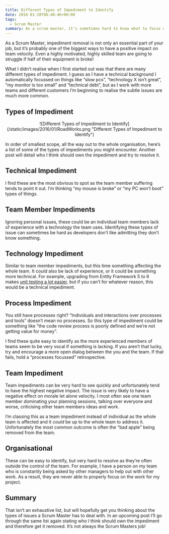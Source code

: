 ```yaml
---
title: Different Types of Impediment to Identify
date: 2016-01-28T06:48:46+00:00
tags:
  - Scrum Master
summary: As a scrum master, it's sometimes hard to know what to focus on. I list some types of impediment to look out for.
---
```


As a Scrum Master, impediment removal is not only an essential part of your job, but it&#8217;s probably one of the biggest ways to have a positive impact on team velocity. Even a highly motivated, highly skilled team are going to struggle if half of their equipment is broke!

What I didn&#8217;t realise when I first started out was that there are many different types of impediment. I guess as I have a technical background I automatically focussed on things like &#8220;slow pcs&#8221;, &#8220;technology X isn&#8217;t great&#8221;, &#8220;my monitor is too small&#8221; and &#8220;technical debt&#8221;, but as I work with more teams and different customers I&#8217;m beginning to realise the subtle issues are much more common.

## Types of Impediment

<div align="center">
  ![Different Types of Impediment to Identify](/static/images/2016/01/RoadWorks.png "Different Types
  of Impediment to Identify")
</div>

In order of smallest scope, all the way out to the whole organisation, here&#8217;s a list of some of the types of impediments you might encounter. Another post will detail who I think should own the impediment and try to resolve it.

## Technical Impediment

I find these are the most obvious to spot as the team member suffering tends to point it out. I&#8217;m thinking &#8220;my mouse is broke&#8221; or &#8220;my PC won&#8217;t boot&#8221; types of things.

## Team Member Impediments

Ignoring personal issues, these could be an individual team members lack of experience with a technology the team uses. Identifying these types of issue can sometimes be hard as developers don&#8217;t like admitting they don&#8217;t know something.

## Technology Impediment

Similar to team member impediments, but this time something affecting the whole team. It could also be lack of experience, or it could be something more technical. For example, upgrading from Entity Framework 5 to 6 makes [unit testing a lot easier][1], but if you can&#8217;t for whatever reason, this would be a technical impediment.

## Process Impediment

You still have processes right? &#8220;Individuals and interactions over processes and tools&#8221; doesn&#8217;t mean no processes. So this type of impediment could be something like &#8220;the code review process is poorly defined and we&#8217;re not getting value for money&#8221;.

I find these quite easy to identify as the more experienced members of teams seem to be very vocal if something is lacking. If you aren&#8217;t that lucky, try and encourage a more open dialog between the you and the team. If that fails, hold a &#8220;processes focussed&#8221; retrospective.

## Team Impediment

Team impediments can be very hard to see quickly and unfortunately tend to have the highest negative impact. The issue is very likely to have a negative effect on morale let alone velocity. I most often see one team member dominating your planning sessions, talking over everyone and worse, criticising other team members ideas and work.

I&#8217;m classing this as a team impediment instead of individual as the whole team is affected and it _could_ be up to the whole team to address it. Unfortunately the most common outcome is often the &#8220;bad apple&#8221; being removed from the team.

## Organisational

These can be easy to identify, but very hard to resolve as they&#8217;re often outside the control of the team. For example, I have a person on my team who is constantly being asked by other managers to help out with other work. As a result, they are never able to properly focus on the work for my project.

## Summary

That isn&#8217;t an exhaustive list, but will hopefully get you thinking about the types of issues a Scrum Master has to deal with. In an upcoming post I&#8217;ll go through the same list again stating who I think should own the impediment and therefore get it removed. It&#8217;s not always the Scrum Masters job!

[1]: https://msdn.microsoft.com/en-gb/data/dn314429.aspx
